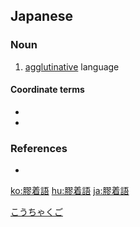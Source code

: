 {{also|膠著語}}
==Japanese==
{{ja-kanjitab|こう|ちゃく|ご|yomi=on}}

===Noun===
{{ja-noun|こうちゃくご}}

# {{lb|ja|linguistics}} [[agglutinative]] language {{gloss|a language that forms words by attaching [[morpheme]]s together}}

====Coordinate terms====
* {{ja-r|屈折語|くっせつご|gloss=inflectional language}}
* {{ja-r|孤立語|こりつご|gloss=isolating language}}

===References===
* {{R:Kojien}}

[[Category:ja:Linguistics|こうちゃくご]]

[[ko:膠着語]]
[[hu:膠着語]]
[[ja:膠着語]]